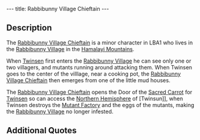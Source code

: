 ---
title: Rabbibunny Village Chieftain
---

{{Character|
Name=Rabbibunny Village Chieftain|
Image=Chieftain.JPG|
Race=[[Rabbibunny]]|
Gender=Male|
Size=Medium|
Age=Adult}}

{{Quote|
Quote=Noble stranger, we will open the Door of the Sacred Carrot for you if you sabotage the mutant factory, from where the monsters that infest this hemisphere emerge. This door leads to the shore, and from there you can access all of this part of the planet..|
Character=The [[Rabbibunny Village Chieftain]]}}


==Description==

The [[Rabbibunny Village Chieftain]] is a minor character in LBA1 who lives in the [[Rabbibunny Village]] in the [[Hamalayi Mountains]].

When [[Twinsen]] first enters the [[Rabbibunny Village]] he can see only one or two villagers, and mutants running around attacking them. When Twinsen goes to the center of the villlage, near a cooking pot, the [[Rabbibunny Village Chieftain]] then emerges from one of the little mud houses.

The [[Rabbibunny Village Chieftain]] opens the Door of the [[Sacred Carrot]] for [[Twinsen]] so can access the [[Northern Hemisphere]] of [Twinsun]], when Twinsen destroys the [[Mutant Factory]] and the eggs of the mutants, making the [[Rabbibunny Village]] no longer infested.

==Additional Quotes==

{{Quote|
Quote=Hey, you, don't touch our kitchen!|
Character=The [[Rabbibunny Village Chieftain]]}}

{{Quote|
Quote=Hey, you! Don't touch our k... oh, it's you! Good work, you have disabled the mutant factory! No more new monsters are being produced. By the way, what is your name, brave stranger?|
Character=The [[Rabbibunny Village Chieftain]]}}